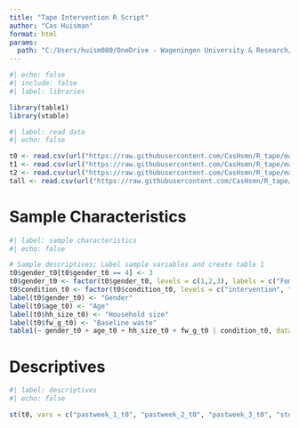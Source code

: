 ```yaml
---
title: "Tape Intervention R Script"
author: "Cas Huisman"
format: html
params:
  path: "C:/Users/huism080/OneDrive - Wageningen University & Research/Research/Study 2/tapeStudy/data/" #specify the folder where the anonymised data is located
---
```

```r
#| echo: false
#| include: false
#| label: libraries

library(table1)
library(vtable)
```

```r
#| label: read data
#| echo: false

t0 <- read.csv(url("https://raw.githubusercontent.com/CasHsmn/R_tape/main/data/t0_anon.csv"))
t1 <- read.csv(url("https://raw.githubusercontent.com/CasHsmn/R_tape/main/data/t1_anon.csv"))
t2 <- read.csv(url("https://raw.githubusercontent.com/CasHsmn/R_tape/main/data/t2_anon.csv"))
tall <- read.csv(url("https://raw.githubusercontent.com/CasHsmn/R_tape/main/data/tall_anon.csv"))

```

# Sample Characteristics
```r
#| label: sample characteristics
#| echo: false

# Sample descriptives; Label sample variables and create table 1
t0$gender_t0[t0$gender_t0 == 4] <- 3
t0$gender_t0 <- factor(t0$gender_t0, levels = c(1,2,3), labels = c("Female", "Male", "Other"))
t0$condition_t0 <- factor(t0$condition_t0, levels = c("intervention", "control"), labels = c("intervention", "control"))
label(t0$gender_t0) <- "Gender"
label(t0$age_t0) <- "Age"
label(t0$hh_size_t0) <- "Household size"
label(t0$fw_g_t0) <- "Baseline waste"
table1(~ gender_t0 + age_t0 + hh_size_t0 + fw_g_t0 | condition_t0, data = t0)
```

# Descriptives
```r
#| label: descriptives
#| echo: false

st(t0, vars = c("pastweek_1_t0", "pastweek_2_t0", "pastweek_3_t0", "stock_freq_1_t0", "hs_stock", "meal_freq._1_t0", "hs_meal", "snack_freq_1_t0", "hs_snack", "share_freq_1_t0", "hs_share"), labels = c("Days at home", "Ate at home", "Prepared food", "Check if near expiry", "Habit: Check if near expired", "Use near expired food in meal", "Habit: Use near expired food in meal", "Snack near expired", "Habit: Snack near expired", "Share near expired", "Habit: Share near expired"), summ = c("mean(x)", "median(x)"), out = 'kable')

```
